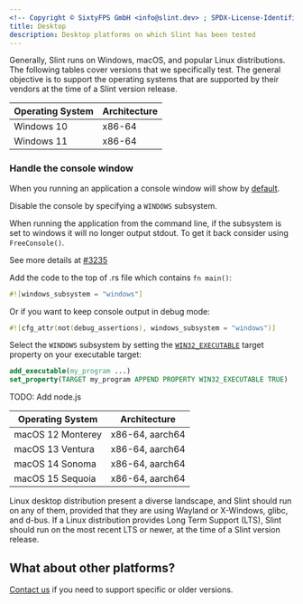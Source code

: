 ```yaml
---
<!-- Copyright © SixtyFPS GmbH <info@slint.dev> ; SPDX-License-Identifier: MIT -->
title: Desktop
description: Desktop platforms on which Slint has been tested
---
```



Generally, Slint runs on Windows, macOS, and popular Linux distributions. The following tables
cover versions that we specifically test. The general objective is to support the operating systems that
are supported by their vendors at the time of a Slint version release.


<Tabs syncKey="dev-platform">
<TabItem label="Windows" icon="seti:windows">

| Operating System | Architecture |
| ---------------- | ------------ |
| Windows 10       | x86-64       |
| Windows 11       | x86-64       |

### Handle the console window

When you running an application a console window will show by [default](https://learn.microsoft.com/en-us/cpp/build/reference/subsystem-specify-subsystem?view=msvc-170).

Disable the console by specifying a `WINDOWS` subsystem.

When running the application from the command line, if the subsystem is set to windows it will no longer output stdout. To get it back consider using `FreeConsole()`.

See more details at [#3235](https://github.com/slint-ui/slint/issues/3235)

<Tabs syncKey="dev-language">
<TabItem label="Rust">

Add the code to the top of .rs file which contains `fn main()`:

```rust
#![windows_subsystem = "windows"]
```

Or if you want to keep console output in debug mode:

```rust
#![cfg_attr(not(debug_assertions), windows_subsystem = "windows")]
```
</TabItem>
<TabItem label="C++">


Select the `WINDOWS` subsystem by setting the [`WIN32_EXECUTABLE`](https://cmake.org/cmake/help/latest/prop_tgt/WIN32_EXECUTABLE.html#prop_tgt:WIN32_EXECUTABLE) target property on your executable target:

```cmake
add_executable(my_program ...)
set_property(TARGET my_program APPEND PROPERTY WIN32_EXECUTABLE TRUE)
```

</TabItem>
<TabItem label="Node.js">

TODO: Add node.js
</TabItem>
</Tabs>
</TabItem>
<TabItem label="macOS" icon="apple">

| Operating System  | Architecture    |
| ----------------- | --------------- |
| macOS 12 Monterey | x86-64, aarch64 |
| macOS 13 Ventura  | x86-64, aarch64 |
| macOS 14 Sonoma   | x86-64, aarch64 |
| macOS 15 Sequoia  | x86-64, aarch64 |

</TabItem>
<TabItem label="Linux" icon="linux">


Linux desktop distribution present a diverse landscape, and Slint should run on any of them, provided that they
are using Wayland or X-Windows, glibc, and d-bus. If a Linux distribution provides Long Term Support (LTS),
Slint should run on the most recent LTS or newer, at the time of a Slint version release.
</TabItem>
</Tabs>

## What about other platforms?
[Contact us](https://slint.dev/contact) if you need to support specific or older versions.
